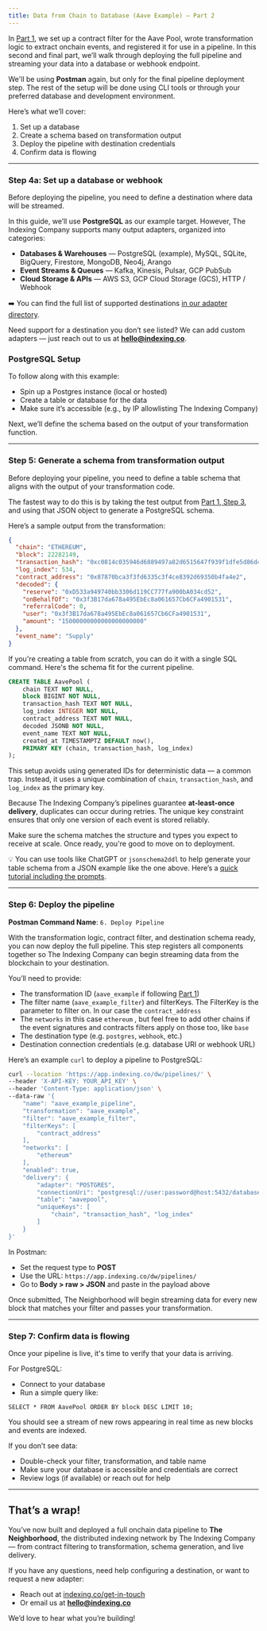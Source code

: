 ```yaml
---
title: Data from Chain to Database (Aave Example) — Part 2
---
```


In [Part 1](/examples/aave_pt1), we set up a contract filter for the Aave Pool, wrote transformation logic to extract onchain events, and registered it for use in a pipeline. In this second and final part, we’ll walk through deploying the full pipeline and streaming your data into a database or webhook endpoint.

We'll be using **Postman** again, but only for the final pipeline deployment step. The rest of the setup will be done using CLI tools or through your preferred database and development environment.

Here’s what we’ll cover:

1. Set up a database
2. Create a schema based on transformation output
3. Deploy the pipeline with destination credentials
4. Confirm data is flowing

---

### Step 4a: Set up a database or webhook

Before deploying the pipeline, you need to define a destination where data will be streamed.

In this guide, we’ll use **PostgreSQL** as our example target. However, The Indexing Company supports many output adapters, organized into categories:

- **Databases & Warehouses** — PostgreSQL (example), MySQL, SQLite, BigQuery, Firestore, MongoDB, Neo4j, Arango
- **Event Streams & Queues** — Kafka, Kinesis, Pulsar, GCP PubSub
- **Cloud Storage & APIs** — AWS S3, GCP Cloud Storage (GCS), HTTP / Webhook

➡️ You can find the full list of supported destinations [in our adapter directory](https://www.notion.so/16e25f031053805da10cf65179f977c6?pvs=21).

Need support for a destination you don’t see listed? We can add custom adapters — just reach out to us at [**hello@indexing.co**](mailto:hello@indexing.co).

### PostgreSQL Setup

To follow along with this example:

- Spin up a Postgres instance (local or hosted)
- Create a table or database for the data
- Make sure it’s accessible (e.g., by IP allowlisting The Indexing Company)

Next, we’ll define the schema based on the output of your transformation function.

---

### Step 5: Generate a schema from transformation output

Before deploying your pipeline, you need to define a table schema that aligns with the output of your transformation code.

The fastest way to do this is by taking the test output from [Part 1, Step 3](/examples/aave_pt1), and using that JSON object to generate a PostgreSQL schema.

Here’s a sample output from the transformation:

```json
{
  "chain": "ETHEREUM",
  "block": 22282149,
  "transaction_hash": "0xc0814c035946d6889497a82d6515647f939f1dfe5d86d46c4294b3c6b127bad7",
  "log_index": 534,
  "contract_address": "0x87870bca3f3fd6335c3f4ce8392d69350b4fa4e2",
  "decoded": {
    "reserve": "0xD533a949740bb3306d119CC777fa900bA034cd52",
    "onBehalfOf": "0x3f3B17da678a495EbEc8a061657Cb6CFa4901531",
    "referralCode": 0,
    "user": "0x3f3B17da678a495EbEc8a061657Cb6CFa4901531",
    "amount": "15000000000000000000000"
  },
  "event_name": "Supply"
}

```

If you're creating a table from scratch, you can do it with a single SQL command. Here's the schema fit for the current pipeline.

```sql
CREATE TABLE AavePool (
    chain TEXT NOT NULL,
    block BIGINT NOT NULL,
    transaction_hash TEXT NOT NULL,
    log_index INTEGER NOT NULL,
    contract_address TEXT NOT NULL,
    decoded JSONB NOT NULL,
    event_name TEXT NOT NULL,
    created_at TIMESTAMPTZ DEFAULT now(),
    PRIMARY KEY (chain, transaction_hash, log_index)
);

```

This setup avoids using generated IDs for deterministic data — a common trap. Instead, it uses a unique combination of `chain`, `transaction_hash`, and `log_index` as the primary key.

Because The Indexing Company’s pipelines guarantee **at-least-once delivery**, duplicates can occur during retries. The unique key constraint ensures that only one version of each event is stored reliably.

Make sure the schema matches the structure and types you expect to receive at scale. Once ready, you're good to move on to deployment.

💡 You can use tools like ChatGPT or `jsonschema2ddl` to help generate your table schema from a JSON example like the one above. Here’s a [quick tutorial including the prompts](/examples/pipeline_to_postgres).

---

### Step 6: Deploy the pipeline

**Postman Command Name**: `6. Deploy Pipeline`

With the transformation logic, contract filter, and destination schema ready, you can now deploy the full pipeline. This step registers all components together so The Indexing Company can begin streaming data from the blockchain to your destination.

You’ll need to provide:

- The transformation ID (`aave_example` if following [Part 1](/examples/aave_pt1))
- The filter name (`aave_example_filter`) and filterKeys. The FilterKey is the parameter to filter on. In our case the `contract_address`
- The `networks` in this case `ethereum` , but feel free to add other chains if the event signatures and contracts filters apply on those too, like `base`
- The destination type (e.g. `postgres`, `webhook`, etc.)
- Destination connection credentials (e.g. database URI or webhook URL)

Here’s an example `curl` to deploy a pipeline to PostgreSQL:

```bash
curl --location 'https://app.indexing.co/dw/pipelines/' \
--header 'X-API-KEY: YOUR_API_KEY' \
--header 'Content-Type: application/json' \
--data-raw '{
    "name": "aave_example_pipeline",
    "transformation": "aave_example",
    "filter": "aave_example_filter",
    "filterKeys": [
        "contract_address"
    ],
    "networks": [
        "ethereum"
    ],
    "enabled": true,
    "delivery": {
        "adapter": "POSTGRES",
        "connectionUri": "postgresql://user:password@host:5432/database",
        "table": "aavepool",
        "uniqueKeys": [
            "chain", "transaction_hash", "log_index"
        ]
    }
}'
```

In Postman:

- Set the request type to **POST**
- Use the URL: `https://app.indexing.co/dw/pipelines/`
- Go to **Body > raw > JSON** and paste in the payload above

Once submitted, The Neighborhood will begin streaming data for every new block that matches your filter and passes your transformation.

---

### Step 7: Confirm data is flowing

Once your pipeline is live, it's time to verify that your data is arriving.

For PostgreSQL:

- Connect to your database
- Run a simple query like:

```
SELECT * FROM AavePool ORDER BY block DESC LIMIT 10;
```

You should see a stream of new rows appearing in real time as new blocks and events are indexed.

If you don’t see data:

- Double-check your filter, transformation, and table name
- Make sure your database is accessible and credentials are correct
- Review logs (if available) or reach out for help

---

## That’s a wrap!

You’ve now built and deployed a full onchain data pipeline to **The Neighborhood**, the distributed indexing network by The Indexing Company — from contract filtering to transformation, schema generation, and live delivery.

If you have any questions, need help configuring a destination, or want to request a new adapter:

- Reach out at [indexing.co/get-in-touch](https://www.indexing.co/get-in-touch)
- Or email us at [**hello@indexing.co**](mailto:hello@indexing.co)

We’d love to hear what you’re building!

